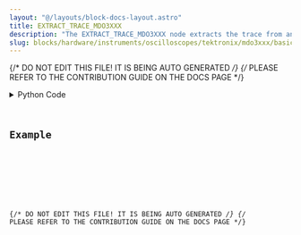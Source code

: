 ```yaml
---
layout: "@/layouts/block-docs-layout.astro"
title: EXTRACT_TRACE_MDO3XXX
description: "The EXTRACT_TRACE_MDO3XXX node extracts the trace from an MDO3xxx oscilloscope."
slug: blocks/hardware/instruments/oscilloscopes/tektronix/mdo3xxx/basic/extract-trace-mdo3xxx
---
```


{/* DO NOT EDIT THIS FILE! IT IS BEING AUTO GENERATED */}
{/* PLEASE REFER TO THE CONTRIBUTION GUIDE ON THE DOCS PAGE */}


<PythonDocsDisplay docstring={docstring} />
<details>
<summary>Python Code</summary>



<Code code={pythonCode} lang="py" wrap theme="dracula" />

[Find this Flojoy Block on GitHub](https://github.com/flojoy-ai/blocks/blob/main/blocks/HARDWARE/INSTRUMENTS/OSCILLOSCOPES/TEKTRONIX/MDO3XXX/BASIC/EXTRACT_TRACE_MDO3XXX/EXTRACT_TRACE_MDO3XXX.py)

</details>

## Example


<GetHelpWidget />


<AppDisplay app={app} blockName="EXTRACT_TRACE_MDO3XXX" client:visible />


<Example />

{/* DO NOT EDIT THIS FILE! IT IS BEING AUTO GENERATED */}
{/* PLEASE REFER TO THE CONTRIBUTION GUIDE ON THE DOCS PAGE */}
